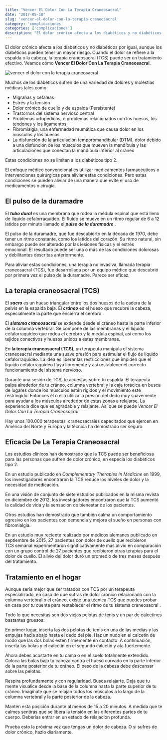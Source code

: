 ```yaml
---
title: "Vencer El Dolor Con La Terapia Craneosacral"
date: "2017-05-18"
slug: 'vencer-el-dolor-con-la-terapia-craneosacral'
category: 'complicaciones'
categories: ['complicaciones']
description: "El dolor crónico afecta a los diabéticos y no diabéticos por igual, aunque los diabéticos pueden tener un mayor riesgo. Cuando el dolor se refiere a la"
---
```


El dolor crónico afecta a los diabéticos y no diabéticos por igual, aunque los diabéticos pueden tener un mayor riesgo. Cuando el dolor se refiere a la espalda o la cabeza, la terapia craneosacral (TCS) puede ser un tratamiento efectivo. Veamos cómo **Vencer El Dolor Con La Terapia Craneosacral**.

![vencer el dolor con la terapia craneosacral](/images/terapia-craneosacral.webp)

Muchos de los diabéticos sufren de una variedad de dolores y molestias médicas tales como:

- Migrañas y cefaleas
- Estrés y la tensión
- Dolor crónico de cuello y de espalda (Persistente)
- Trastornos del sistema nervioso central
- Problemas ortopédicos, o problemas relacionados con los huesos, los tendones y los ligamentos
- Fibromialgia, una enfermedad reumática que causa dolor en los músculos y los huesos
- La disfunción de la articulación temporomandibular (DTM), dolor debido a una disfunción de los músculos que mueven la mandíbula y las articulaciones que conectan la mandíbula inferior al cráneo

Estas condiciones no se limitan a los diabéticos tipo 2.

El enfoque médico convencional es utilizar medicamentos farmacéuticos o intervenciones quirúrgicas para aliviar estas condiciones. Pero estas condiciones se pueden aliviar de una manera que evite el uso de medicamentos o cirugía.

## El pulso de la duramadre

El **_tubo dural_** es una membrana que rodea la médula espinal que está lleno de líquido cefalorraquídeo. El fluido se mueve en un ritmo regular de 6 a 12 latidos por minuto llamado el **_pulso de la duramadre_** .

El pulso de la duramadre, que fue descubierto en la década de 1970, debe tener un ritmo constante, como los latidos del corazón. Su ritmo natural, sin embargo puede ser alterado por las lesiones físicas y el estrés emocional. El resultado puede ser una o más de las condiciones dolorosas y debilitantes descritas anteriormente.

Para aliviar estas condiciones, una terapia no invasiva, llamada terapia craneosacral (TCS), fue desarrollada por un equipo médico que descubrió por primera vez el pulso de la duramadre. Parece ser eficaz.

## La terapia craneosacral (TCS)

El **_sacro_** es un hueso triangular entre los dos huesos de la cadera de la pelvis en la espalda baja. El **_cráneo_** es el hueso que recubre la cabeza, especialmente la parte que encierra el cerebro.

El **_sistema craneosacral_** se extiende desde el cráneo hasta la parte inferior de la columna vertebral. Se compone de las membranas y el líquido cefalorraquídeo que rodea el cerebro y la médula espinal, así como los tejidos conectivos y huesos unidos a estas membranas.

En **la terapia craneosacral (TCS)**, un terapeuta manipula el sistema craneosacral mediante una suave presión para estimular el flujo de líquido cefalorraquídeo. La idea es liberar las restricciones que impiden que el líquido cefalorraquídeo fluya libremente y así restablecer el correcto funcionamiento del sistema nervioso.

Durante una sesión de TCS, te acuestas sobre tu espalda. El terapeuta palpa alrededor de tu cráneo, columna vertebral y la caja torácica en busca de lugares donde los músculos estén rígidos y el movimiento esté restringido. Entonces él o ella utiliza la presión del dedo muy suavemente para ayudar a los músculos alrededor de estas zonas a relajarse. La experiencia dice que es agradable y relajante. Así que se puede _Vencer El Dolor Con La Terapia Craneosacral_.

Hay unos 100.000 terapeutas  craneosacrales capacitados que ejercen en América del Norte y Europa y la técnica ha demostrado ser seguro.

## Eficacia De La Terapia Craneosacral

Los estudios clínicos han demostrado que la TCS puede ser beneficiosa para las personas que sufren de dolor crónico, en especia los diabéticos tipo 2.

En un estudio publicado en _Complementary Therapies in Medicine_ en 1999, los investigadores encontraron la TCS reduce los niveles de dolor y la necesidad de medicación.

En una visión de conjunto de siete estudios publicados en la misma revista en diciembre de 2012, los investigadores encontraron que la TCS aumentó la calidad de vida y la sensación de bienestar de los pacientes.

Otros estudios han demostrado que también calma un comportamiento agresivo en los pacientes con demencia y mejora el sueño en personas con fibromialgia.

En un estudio muy reciente realizado por médicos alemanes publicado en septiembre de 2015, 27 pacientes con dolor de cuello que recibieron TCS semanal experimentaron significativamente más alivio en comparación con un grupo control de 27 pacientes que recibieron otras terapias para el dolor de cuello. El alivio del dolor duró un promedio de tres meses después del tratamiento.

## Tratamiento en el hogar

Aunque sería mejor que ser tratados con TCS por un terapeuta especializado, en caso de que sufras de dolor crónico relacionado con la columna vertebral o el cráneo, existe una técnica TCS que puedes probar en casa por tu cuenta para restablecer el ritmo de tu sistema craneosacral .

Todo lo que necesitas son dos viejas pelotas de tenis y un par de calcetines bastantes gruesos:

En primer lugar, inserta las dos pelotas de tenis en una de las medias y las empujas hacia abajo hasta el dedo del pie. Haz un nudo en el calcetín de modo que las dos bolas estén firmemente en contacto. A continuación, inserta las bolas y el calcetín en el segundo calcetín y ata fuertemente.

Ahora debes acostarte en tu cama o en el suelo totalmente extendido. Coloca las bolas bajo tu cabeza contra el hueso curvado en la parte inferior de la parte posterior de tu cráneo. El peso de la cabeza debe descansar sobre las pelotas.

Respira profundamente y con regularidad. Busca relajarte. Deja que tu mente visualice desde la base de la columna hasta la parte superior de tu cráneo. Imagínate que se relajan todos los músculos a lo largo de la columna vertebral y la parte posterior de la cabeza.

Mantén esta posición durante al menos de 15 a 20 minutos. A medida que te calmes sentirás que se libera la tensión en las diferentes partes de tu cuerpo. Deberías entrar en un estado de relajación profunda.

Prueba esto la próxima vez que tengas un dolor de cabeza. O si sufres de dolor crónico, hazlo diariamente.
